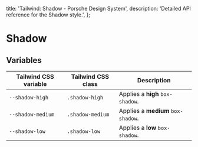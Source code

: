 
  title: 'Tailwind: Shadow - Porsche Design System',
  description: 'Detailed API reference for the Shadow style.',
};

# Shadow

<TableOfContents headings={[]} />

## Variables

| Tailwind CSS variable | Tailwind CSS class | Description                        |
| --------------------- | ------------------ | ---------------------------------- |
| `--shadow-high`       | `.shadow-high`     | Applies a **high** `box-shadow`.   |
| `--shadow-medium`     | `.shadow-medium`   | Applies a **medium** `box-shadow`. |
| `--shadow-low`        | `.shadow-low`      | Applies a **low** `box-shadow`.    |
